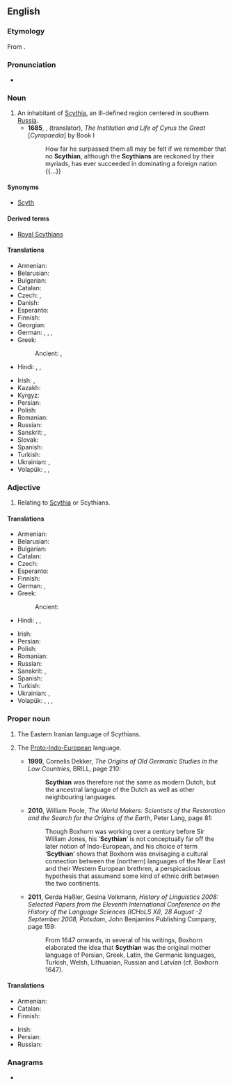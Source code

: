 ==English==
{{wikipedia}}

===Etymology===
From {{suffix|en|Scythia|an}}.

===Pronunciation===
* {{IPA|en|/ˈsɪði.ən/|/ˈsɪθi.ən/}}

===Noun===
{{en-noun}}

# An inhabitant of [[Scythia]], an ill-defined region centered in southern [[Russia]].
#* '''1685''', {{w|John Norris (philosopher)|John Norris}}, (translator), ''The Institution and Life of Cyrus the Great'' [''Cyropaedia''] by {{w|Xenophon}} Book I
#*: How far he surpassed them all may be felt if we remember that no '''Scythian''', although the '''Scythians''' are reckoned by their myriads, has ever succeeded in dominating a foreign nation {{...}}

====Synonyms====
*[[Scyth]]

====Derived terms====
* [[Royal Scythians]]

====Translations====
{{trans-top|an inhabitant of Scythia}}
* Armenian: {{t|hy|սկյութ}}
* Belarusian: {{t|be|скіф|m}}
* Bulgarian: {{t|bg|скит|m}}
* Catalan: {{t+|ca|escita|m|f}}
* Czech: {{t|cs|Skyt|m}}, {{t|cs|Skyth|m}}
* Danish: {{t|da|skyter|c}}
* Esperanto: {{t|eo|Skito}}
* Finnish: {{t+|fi|skyytti}}
* Georgian: {{t|ka|სკვითი}}
* German: {{t+|de|Skythe|m}}, {{t|de|Skythin|f}}, {{t|de|Szythe|m}}, {{t|de|Szythin|f}}
* Greek: {{t+|el|Σκύθης|m}}
*: Ancient: {{t|grc|Σκύθης|m}}, {{t|grc|Σκύθαινα|f}}
* Hindi: {{t+|hi|शक|m}}, {{t+|hi|शाक|m}}, {{t+|hi|शाका|m}}
{{trans-mid}}
* Irish: {{t|ga|Scitiach|m}}, {{t|ga|Scitiaigh|m-p}}
* Kazakh: {{t|kk|скиф}}
* Kyrgyz: {{t|ky|скиф}}
* Persian: {{t+|fa|سکا|tr=sakâ}}
* Polish: {{t+|pl|Scyta|m}}
* Romanian: {{t+|ro|scit|m}}
* Russian: {{t+|ru|скиф|m}}
* Sanskrit: {{t+|sa|शक|m}}, {{t+|sa|शाक|m}}
* Slovak: {{t|sk|Skýt|m}}
* Spanish: {{t+|es|escita}}
* Turkish: {{t|tr|İskitli}}
* Ukrainian: {{t|uk|скіф|m}}, {{t|uk|скит}}
* Volapük: {{qualifier|♂♀}} {{t|vo|Skütänan}}, {{qualifier|♂}} {{t|vo|hi-Skütänan}}, {{qualifier|♀}} {{t|vo|ji-Skütänan}}
{{trans-bottom}}

===Adjective===
{{en-adj}}

# Relating to [[Scythia]] or Scythians.

====Translations====
{{trans-top|relating to Scythia or Scythians}}
* Armenian: {{t+|hy|սկյութական}}
* Belarusian: {{t|be|скі́фскі}}
* Bulgarian: {{t|bg|ски́тски}}
* Catalan: {{t+|ca|escita|m|f}}
* Czech: {{t|cs|skytský}}
* Esperanto: {{t|eo|Skita}}
* Finnish: {{t+|fi|skyyttalainen}}
* German: {{t+|de|skythisch}}, {{t|de|szythisch}}
* Greek:
*: Ancient: {{t|grc|Σκυθικός}}
* Hindi: {{t+|hi|शक}}, {{t+|hi|शाक}}, {{t+|hi|शाका}}
{{trans-mid}}
* Irish: {{t|ga|Scitiach}}
* Persian: {{t|fa|سکایی|tr=sakâyi}}
* Polish: {{t+|pl|scytyjski}}
* Romanian: {{t+|ro|scit|m}}
* Russian: {{t+|ru|ски́фский}}
* Sanskrit: {{t+|sa|शाक}}, {{t+|sa|शक}}
* Spanish: {{t+|es|escita}}
* Turkish: {{t|tr|İskit}}
* Ukrainian: {{t|uk|скі́фський|m}}, {{t|uk|ски́тський}}
* Volapük: {{qualifier|relating to Scythia}} {{t|vo|Skütänik}}, {{qualifier|♂♀}} {{t|vo|Skütänanik}}, {{qualifier|♂}} {{t|vo|hi-Skütänanik}}, {{qualifier|♀}} {{t|vo|ji-Skütänanik}}
{{trans-bottom}}

===Proper noun===
{{en-proper noun}}

# The Eastern Iranian language of Scythians.
# {{lb|en|indo-european studies|in the works of Markus van Boxhorn}} The [[Proto-Indo-European]] language.
#* '''1999''', Cornelis Dekker, ''The Origins of Old Germanic Studies in the Low Countries'', BRILL, page 210:
#*: '''Scythian''' was therefore not the same as modern Dutch, but the ancestral language of the Dutch as well as other neighbouring languages.
#* '''2010''', William Poole, ''The World Makers: Scientists of the Restoration and the Search for the Origins of the Earth'', Peter Lang, page 81:
#*: Though Boxhorn was working over a century before Sir William Jones, his ‘'''Scythian'''’ is not conceptually far off the later notion of Indo-European, and his choice of term ‘'''Scythian'''’ shows that Boxhorn was envisaging a cultural connection between the (northern) languages of the Near East and their Western European brethren, a perspicacious hypothesis that assumend some kind of ethnic drift between the two continents.
#* '''2011''', Gerda Haßler, Gesina Volkmann, ''History of Linguistics 2008: Selected Papers from the Eleventh International Conference on the History of the Language Sciences (ICHoLS XI), 28 August -2 September 2008, Potsdam'', John Benjamins Publishing Company, page 159:
#*: From 1647 onwards, in several of his writings, Boxhorn elaborated the idea that '''Scythian''' was the original mother language of Persian, Greek, Latin, the Germanic languages, Turkish, Welsh, Lithuanian, Russian and Latvian (cf. Boxhorn 1647).

====Translations====
{{trans-top|Eastern Iranian language of Scythians}}
* Armenian: {{t+|hy|սկյութերեն}}
* Catalan: {{t+|ca|escita|m}}
* Finnish: {{t+|fi|skyytti}}
{{trans-mid}}
* Irish: {{t|ga|Scitis|f}}
* Persian: {{t|fa|سکایی|tr=sakâyi}}
* Russian: {{t+|ru|ски́фский}}
{{trans-bottom}}

===Anagrams===
* {{anagrams|en|a=achinsty|Cynthias}}
{{C|en|Demonyms}}